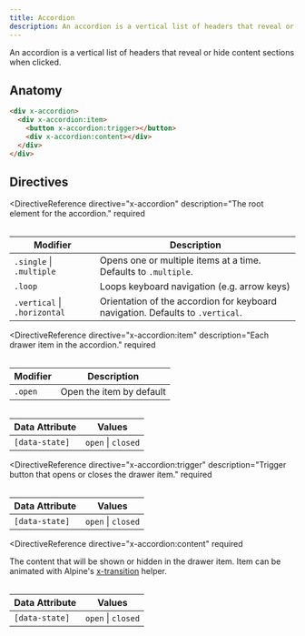 ```yaml
---
title: Accordion
description: An accordion is a vertical list of headers that reveal or hide content sections when clicked.
---
```



<Toolbelt />

<Lede>
  An accordion is a vertical list of headers that reveal or hide content
  sections when clicked.
</Lede>

<AccordionDemo />

## Anatomy

```html
<div x-accordion>
  <div x-accordion:item>
    <button x-accordion:trigger></button>
    <div x-accordion:content></div>
  </div>
</div>
```

## Directives

<DirectiveReference
  directive="x-accordion"
  description="The root element for the accordion."
  required
>
  <Table>

| Modifier                     | Description                                                                    |
| ---------------------------- | ------------------------------------------------------------------------------ |
| `.single` \| `.multiple`     | Opens one or multiple items at a time. Defaults to `.multiple`.                |
| `.loop`                      | Loops keyboard navigation (e.g. arrow keys)                                    |
| `.vertical` \| `.horizontal` | Orientation of the accordion for keyboard navigation. Defaults to `.vertical`. |

  </Table>
</DirectiveReference>

<DirectiveReference
  directive="x-accordion:item"
  description="Each drawer item in the accordion."
  required
>
  <Table>

| Modifier | Description              |
| -------- | ------------------------ |
| `.open`  | Open the item by default |

  </Table>

  <Table>

| Data Attribute | Values             |
| -------------- | ------------------ |
| `[data-state]` | `open` \| `closed` |

  </Table>
</DirectiveReference>

<DirectiveReference
  directive="x-accordion:trigger"
  description="Trigger button that opens or closes the drawer item."
  required
>
  <Table>

| Data Attribute | Values             |
| -------------- | ------------------ |
| `[data-state]` | `open` \| `closed` |

  </Table>
</DirectiveReference>

<DirectiveReference
  directive="x-accordion:content"
  required
>
  The content that will be shown or hidden in the drawer item. Item can be animated with Alpine's [x-transition](https://alpinejs.dev/directives/transition#applying-css-classes) helper.

  <Table>

| Data Attribute | Values             |
| -------------- | ------------------ |
| `[data-state]` | `open` \| `closed` |

  </Table>
</DirectiveReference>
